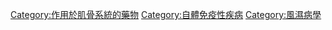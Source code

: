 {{ATC category|M01|C}}

{{Cat main|{{tsl|en|DMARD|疾病調節抗風濕藥物}}}}

[[Category:作用於肌骨系統的藥物|Category:作用於肌骨系統的藥物]]
[[Category:自體免疫性疾病|Category:自體免疫性疾病]]
[[Category:風濕病學|Category:風濕病學]]